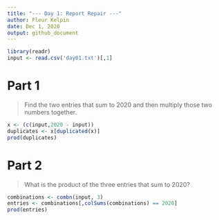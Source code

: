 ```yaml
---
title: "--- Day 1: Report Repair ---"
author: Fleur Kelpin
date: Dec 1, 2020
output: github_document
---
```


```r
library(readr)
input <- read.csv('day01.txt')[,1]
```

# Part 1
> Find the two entries that sum to 2020 and then multiply those two numbers together.

```r
x <- (c(input,2020 - input))
duplicates <- x[duplicated(x)]
prod(duplicates)
```
# Part 2
> What is the product of the three entries that sum to 2020?

```r
combinations <- combn(input, 3)
entries <- combinations[,colSums(combinations) == 2020]
prod(entries)
```